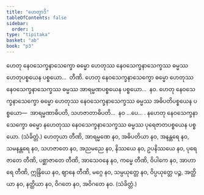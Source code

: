 ```yaml
---
title: "ဟေတွာဒိ"
tableOfContents: false
sidebar:
  order: 1
type: "tipitaka"
basket: "ab"
book: "p3"
---
```



<DynamicBreadcrumb />

<Division number="351" book="p3" e="ch" v="39" p="274">

<Paragraph number="740" book="p3">
ဟေတု နေဝသေက္ခနာသေက္ခော ဓမ္မော ဟေတုဿ နေဝသေက္ခနာသေက္ခဿ ဓမ္မဿ ဟေတုပစ္စယေန ပစ္စယော…  တီဏိ.
</Paragraph>

<Paragraph number="741" book="p3">
ဟေတု နေဝသေက္ခနာသေက္ခော ဓမ္မော ဟေတုဿ နေဝသေက္ခနာသေက္ခဿ ဓမ္မဿ အာရမ္မဏပစ္စယေန ပစ္စယော…  နဝ.
</Paragraph>

<Paragraph number="742" book="p3">
ဟေတု နေဝသေက္ခနာသေက္ခော ဓမ္မော ဟေတုဿ နေဝသေက္ခနာသေက္ခဿ ဓမ္မဿ အဓိပတိပစ္စယေန ပစ္စယော—  အာရမ္မဏာဓိပတိ, သဟဇာတာဓိပတိ…  နဝ …ပေ… .
</Paragraph>

<Paragraph number="743" book="p3">
နဟေတု နေဝသေက္ခနာသေက္ခော ဓမ္မော နဟေတုဿ နေဝသေက္ခနာသေက္ခဿ ဓမ္မဿ ပုရေဇာတပစ္စယေန ပစ္စယော. (သံခိတ္တံ.)
</Paragraph>

</Division>
<Division number="352" book="p3" e="ch" v="39" p="274">

<Paragraph number="744" book="p3">
ဟေတုယာ တီဏိ, အာရမ္မဏေ နဝ, အဓိပတိယာ နဝ, အနန္တရေ နဝ, သမနန္တရေ နဝ, သဟဇာတေ နဝ, အညမညေ နဝ, နိဿယေ နဝ, ဥပနိဿယေ နဝ, ပုရေဇာတေ တီဏိ, ပစ္ဆာဇာတေ တီဏိ, အာသေဝနေ နဝ, ကမ္မေ တီဏိ, ဝိပါကေ နဝ, အာဟာရေ တီဏိ, ဣန္ဒြိယေ နဝ, ဈာနေ တီဏိ, မဂ္ဂေ နဝ, သမ္ပယုတ္တေ နဝ, ဝိပ္ပယုတ္တေ ပဉ္စ, အတ္ထိယာ နဝ, နတ္ထိယာ နဝ, ဝိဂတေ နဝ, အဝိဂတေ နဝ. (သံခိတ္တံ.)
</Paragraph>
</Division>